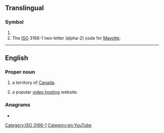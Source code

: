 {{also|yt|yT|.yt|-yt}}
==Translingual==

===Symbol===
{{head|mul|symbol}}

# {{SI-unit-abb|yotta|tesla|[[magnetic flux density]]}}
# The [[ISO]] 3166-1 two-letter (alpha-2) code for [[Mayotte]].

[[Category:ISO 3166-1]]

----

==English==

===Proper noun===
{{en-proper noun}}

# {{initialism of|en|Yukon Territory|dot=,}} a territory of [[Canada]].
# {{lb|en|Internet}} {{abbreviation of|en|YouTube|dot=,}} a popular [[video hosting]] website.

===Anagrams===
* {{anagrams|en|a=ty|-ty|Ty|ty}}

[[Category:en:YouTube]]
